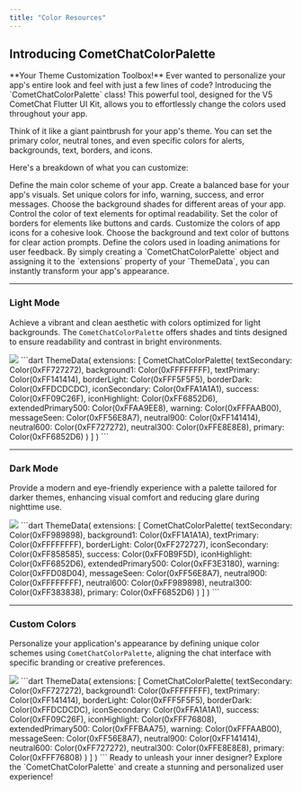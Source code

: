 ```yaml
---
title: "Color Resources"
---
```


## Introducing CometChatColorPalette

<Info>
  **Your Theme Customization Toolbox!** Ever wanted to personalize your app's
  entire look and feel with just a few lines of code? Introducing the `CometChatColorPalette`
  class! This powerful tool, designed for the V5 CometChat Flutter UI Kit,
  allows you to effortlessly change the colors used throughout your app.
</Info>

Think of it like a giant paintbrush for your app's theme. You can set the primary color, neutral tones, and even specific colors for alerts, backgrounds, text, borders, and icons.

Here's a breakdown of what you can customize:

<CardGroup cols={2}>
  <Card title="Primary Colors" icon="palette">
    Define the main color scheme of your app.
  </Card>
  <Card title="Neutral Colors" icon="contrast">
    Create a balanced base for your app's visuals.
  </Card>
  <Card title="Alert Colors" icon="triangle-exclamation">
    Set unique colors for info, warning, success, and error messages.
  </Card>
  <Card title="Background Colors" icon="image">
    Choose the background shades for different areas of your app.
  </Card>
  <Card title="Text Colors" icon="t">
    Control the color of text elements for optimal readability.
  </Card>
  <Card title="Border Colors" icon="square">
    Set the color of borders for elements like buttons and cards.
  </Card>
  <Card title="Icon Colors" icon="icons">
    Customize the colors of app icons for a cohesive look.
  </Card>
  <Card title="Button Colors" icon="toggle-on">
    Choose the background and text color of buttons for clear action prompts.
  </Card>
  <Card title="Shimmer Colors" icon="wand-magic-sparkles">
    Define the colors used in loading animations for user feedback.
  </Card>
</CardGroup>

<Tip>
  By simply creating a `CometChatColorPalette` object and assigning it to the
  `extensions` property of your `ThemeData`, you can instantly transform your
  app's appearance.
</Tip>

---

### Light Mode

Achieve a vibrant and clean aesthetic with colors optimized for light backgrounds. The `CometChatColorPalette` offers shades and tints designed to ensure readability and contrast in bright environments.

<Frame>
  <img src="/images/775aa09b-theming_light-d42812a5da605e05dbd958ada9e1d72e.png" />
</Frame>

<Tabs>
  <Tab title="Dart">
    ```dart
    ThemeData(
      extensions: [
        CometChatColorPalette(
          textSecondary: Color(0xFF727272),
          background1: Color(0xFFFFFFFF),
          textPrimary: Color(0xFF141414),
          borderLight: Color(0xFFF5F5F5),
          borderDark: Color(0xFFDCDCDC),
          iconSecondary: Color(0xFFA1A1A1),
          success: Color(0xFF09C26F),
          iconHighlight: Color(0xFF6852D6),
          extendedPrimary500: Color(0xFFAA9EE8),
          warning: Color(0xFFFAAB00),
          messageSeen: Color(0xFF56E8A7),
          neutral900:  Color(0xFF141414),
          neutral600: Color(0xFF727272),
          neutral300: Color(0xFFE8E8E8),
          primary: Color(0xFF6852D6)
        )
      ]
    )
    ```
  </Tab>
</Tabs>

---

### Dark Mode

Provide a modern and eye-friendly experience with a palette tailored for darker themes, enhancing visual comfort and reducing glare during nighttime use.

<Frame>
  <img src="/images/82ac0120-theming_dark-cb83fbadb54727ba62037df9b46a84ab.png" />
</Frame>

<Tabs>
  <Tab title="Dart">
    ```dart
    ThemeData(
      extensions: [
        CometChatColorPalette(
          textSecondary: Color(0xFF989898),
          background1: Color(0xFF1A1A1A),
          textPrimary: Color(0xFFFFFFFF),
          borderLight: Color(0xFF272727),
          iconSecondary: Color(0xFF858585),
          success: Color(0xFF0B9F5D),
          iconHighlight: Color(0xFF6852D6),
          extendedPrimary500: Color(0xFF3E3180),
          warning: Color(0xFFD08D04),
          messageSeen: Color(0xFF56E8A7),
          neutral900:  Color(0xFFFFFFFF),
          neutral600: Color(0xFF989898),
          neutral300: Color(0xFF383838),
          primary: Color(0xFF6852D6)
        )
      ]
    )
    ```
  </Tab>
</Tabs>

---

### Custom Colors

Personalize your application's appearance by defining unique color schemes using `CometChatColorPalette`, aligning the chat interface with specific branding or creative preferences.

<Frame>
  <img src="/images/782be32a-theming_light_custom-c09d25d13689506d39bc5b9266a2c273.png" />
</Frame>

<Tabs>
  <Tab title="Dart">
    ```dart
    ThemeData(
      extensions: [
        CometChatColorPalette(
          textSecondary: Color(0xFF727272),
          background1: Color(0xFFFFFFFF),
          textPrimary: Color(0xFF141414),
          borderLight: Color(0xFFF5F5F5),
          borderDark: Color(0xFFDCDCDC),
          iconSecondary: Color(0xFFA1A1A1),
          success: Color(0xFF09C26F),
          iconHighlight: Color(0xFFF76808),
          extendedPrimary500: Color(0xFFFBAA75),
          warning: Color(0xFFFAAB00),
          messageSeen: Color(0xFF56E8A7),
          neutral900:  Color(0xFF141414),
          neutral600: Color(0xFF727272),
          neutral300: Color(0xFFE8E8E8),
          primary: Color(0xFFF76808)
        )
      ]
    )
    ```
  </Tab>
</Tabs>

<Note>
  Ready to unleash your inner designer? Explore the `CometChatColorPalette` and
  create a stunning and personalized user experience!
</Note>

